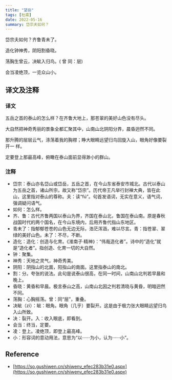 ```yaml
---
title: "望岳"
tags: [杜甫]
date: 2022-05-16
summary: 岱宗夫如何？
---
```


岱宗夫如何？齐鲁青未了。

造化钟神秀，阴阳割昏晓。

荡胸生曾云，决眦入归鸟。( 曾 同：层)

会当凌绝顶，一览众山小。

## 译文及注释

### 译文

五岳之首的泰山的怎么样？在齐鲁大地上，那苍翠的美好山色没有尽头。

大自然把神奇秀丽的景象全都汇聚其中，山南山北阴阳分界，晨昏迥然不同。

那升腾的层层云气，涤荡着我的胸襟；睁大眼睛远望归鸟回旋入山，眼角好像要裂开一
样。

定要登上那最高峰，俯瞰在泰山面前显得渺小的群山。

### 注释

- 岱宗：泰山亦名岱山或岱岳，五岳之首，在今山东省泰安市城北。古代以泰山为五岳之首，诸山所宗，故又称“岱宗”。历代帝王凡举行封禅大典，皆在此山，这里指对泰山的尊称。夫：读“fú”。句首发语词，无实在意义，语气词，强调疑问语气。
- 如何：怎么样。
- 齐、鲁：古代齐鲁两国以泰山为界，齐国在泰山北，鲁国在泰山南。原是春秋战国时代的两个国名，在今山东境内，后用齐鲁代指山东地区。
- 青未了：指郁郁苍苍的山色无边无际，浩茫浑涵，难以尽言。青：指苍翠、翠绿的美好山色。未了：不尽，不断。
- 造化：造化：创造与化育。《淮南子·精神》：“伟哉造化者”。诗中的“造化”就是“造化者”。指创造、化育一切的大自然。
- 钟：聚集。
- 神秀：天地之灵气，神奇秀美。
- 阴阳：阴指山的北面，阳指山的南面。这里指泰山的南北。
- 割：分。夸张的说法。此句是说泰山很高，在同一时间，山南山北判若早晨和晚上。
- 昏晓：黄昏和早晨。极言泰山之高，山南山北因之判若清晓与黄昏，明暗迥然不同。
- 荡胸：心胸摇荡。曾：同“层”，重叠。
- 决眦（zì）：眦：眼角。眼角（几乎）要裂开。这是由于极力张大眼睛远望归鸟入山所致。
- 决：裂开。入：收入眼底，即看到。
- 会当：终当，定要。
- 凌：登上。凌绝顶，即登上最高峰。
- 小：形容词的意动用法，意思为“以······为小，认为······小”。

## Reference

- [https://so.gushiwen.cn/shiwenv_efec283b31e0.aspx](https://so.gushiwen.cn/shiwenv_efec283b31e0.aspx)